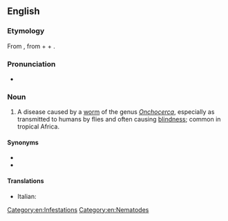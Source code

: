 ==English==

===Etymology===
From {{der|en|NL.|Onchocerca|pos=a genus of parasitic worms}}, from {{der|en|grc|ὄγκος||barb}} + {{m|grc|κέρκος||tail}} + {{affix|en|-iasis}}.

===Pronunciation===
* {{IPA|en|/ɒŋkəsɜːˈkaɪəsɪs/}}

===Noun===
{{en-noun|~|onchocerciases}}

# {{lb|en|pathology}} A disease caused by a [[worm]] of the genus ''[[Onchocerca]]'', especially as transmitted to humans by flies and often causing [[blindness]]; common in tropical Africa.

====Synonyms====
* {{l|en|river blindness}}
* {{l|en|Robles' disease}}

====Translations====
{{trans-top}}
* Italian: {{t+|it|oncocercosi}}
{{trans-mid}}
{{trans-bottom}}

[[Category:en:Infestations]]
[[Category:en:Nematodes]]